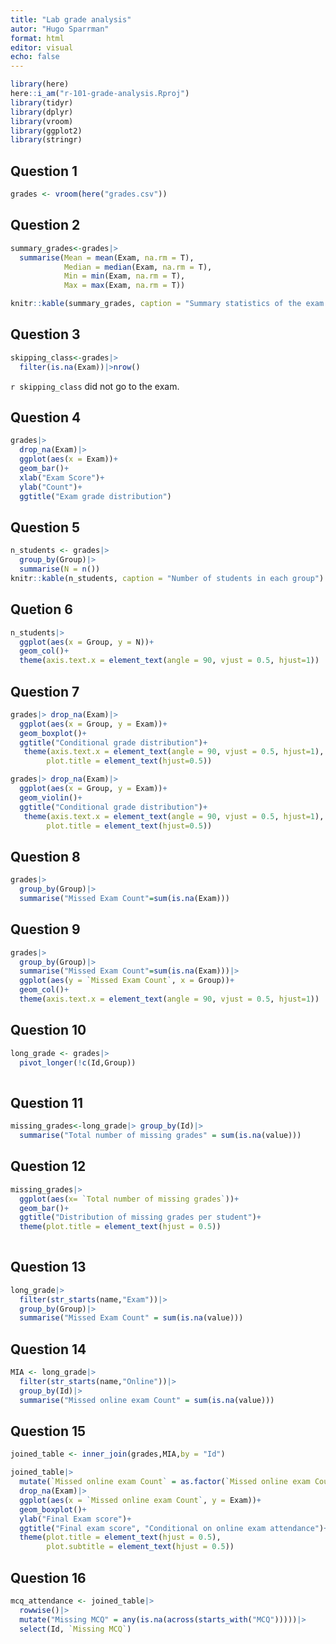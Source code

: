 ```yaml
---
title: "Lab grade analysis"
autor: "Hugo Sparrman"
format: html
editor: visual
echo: false 
---
```



```r
library(here)
here::i_am("r-101-grade-analysis.Rproj")
library(tidyr)
library(dplyr)
library(vroom)
library(ggplot2)
library(stringr)
```

## Question 1

```r
grades <- vroom(here("grades.csv"))
```

## Question 2 

```r
summary_grades<-grades|>
  summarise(Mean = mean(Exam, na.rm = T),
            Median = median(Exam, na.rm = T),
            Min = min(Exam, na.rm = T),
            Max = max(Exam, na.rm = T))

knitr::kable(summary_grades, caption = "Summary statistics of the exam grades")
```

## Question 3 

```r
skipping_class<-grades|>
  filter(is.na(Exam))|>nrow()
```

`r skipping_class` did not go to the exam.

## Question 4 

```r
grades|>
  drop_na(Exam)|>
  ggplot(aes(x = Exam))+
  geom_bar()+
  xlab("Exam Score")+
  ylab("Count")+
  ggtitle("Exam grade distribution")

```
## Question 5

```r
n_students <- grades|>
  group_by(Group)|>
  summarise(N = n())
knitr::kable(n_students, caption = "Number of students in each group")
```

## Quetion 6

```r
n_students|>
  ggplot(aes(x = Group, y = N))+
  geom_col()+
  theme(axis.text.x = element_text(angle = 90, vjust = 0.5, hjust=1))
```

## Question 7 

```r
grades|> drop_na(Exam)|>
  ggplot(aes(x = Group, y = Exam))+
  geom_boxplot()+
  ggtitle("Conditional grade distribution")+
   theme(axis.text.x = element_text(angle = 90, vjust = 0.5, hjust=1),
        plot.title = element_text(hjust=0.5))
```


```r
grades|> drop_na(Exam)|>
  ggplot(aes(x = Group, y = Exam))+
  geom_violin()+
  ggtitle("Conditional grade distribution")+
   theme(axis.text.x = element_text(angle = 90, vjust = 0.5, hjust=1),
        plot.title = element_text(hjust=0.5))
```

## Question 8 

```r
grades|>
  group_by(Group)|>
  summarise("Missed Exam Count"=sum(is.na(Exam))) 

```

## Question 9

```r
grades|>
  group_by(Group)|>
  summarise("Missed Exam Count"=sum(is.na(Exam)))|>
  ggplot(aes(y = `Missed Exam Count`, x = Group))+
  geom_col()+
  theme(axis.text.x = element_text(angle = 90, vjust = 0.5, hjust=1))
```

## Question 10

```r
long_grade <- grades|>
  pivot_longer(!c(Id,Group))
  
```

## Question 11

```r

missing_grades<-long_grade|> group_by(Id)|>
  summarise("Total number of missing grades" = sum(is.na(value)))

```

## Question 12 

```r
missing_grades|>
  ggplot(aes(x= `Total number of missing grades`))+
  geom_bar()+
  ggtitle("Distribution of missing grades per student")+
  theme(plot.title = element_text(hjust = 0.5))
  
```

## Question 13 

```r
long_grade|>
  filter(str_starts(name,"Exam"))|>
  group_by(Group)|>
  summarise("Missed Exam Count" = sum(is.na(value)))
```


## Question 14 

```r
MIA <- long_grade|>
  filter(str_starts(name,"Online"))|>
  group_by(Id)|>
  summarise("Missed online exam Count" = sum(is.na(value)))
```

## Question 15

```r


joined_table <- inner_join(grades,MIA,by = "Id")

joined_table|>
  mutate(`Missed online exam Count` = as.factor(`Missed online exam Count`))|>
  drop_na(Exam)|>
  ggplot(aes(x = `Missed online exam Count`, y = Exam))+
  geom_boxplot()+
  ylab("Final Exam score")+
  ggtitle("Final exam score", "Conditional on online exam attendance")+
  theme(plot.title = element_text(hjust = 0.5),
        plot.subtitle = element_text(hjust = 0.5))


```
## Question 16 

```r
mcq_attendance <- joined_table|>
  rowwise()|>
  mutate("Missing MCQ" = any(is.na(across(starts_with("MCQ")))))|>
  select(Id, `Missing MCQ`)
```



